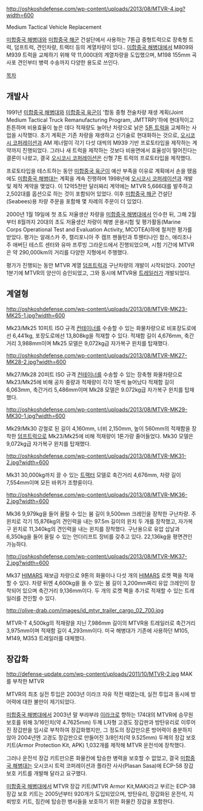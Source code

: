 

http://oshkoshdefense.com/wp-content/uploads/2013/08/MTVR-4.jpg?width=600

Medium Tactical Vehicle Replacement

[[미합중국 해병대]]와 [[미합중국 해군]] 건설단에서 사용하는 7톤급 중형트럭으로 장축형 트럭, 덤프트럭, 견인차량, 트랙터 등의 계열차량이 있다.. [[미합중국 해병대]]에서 M809와 M939 트럭을 교체하기 위해 약 11,000대의 계열차량을 도입했으며, M198 155mm 곡사포 견인부터 병력 수송까지 다양한 용도로 쓰인다.

[[목차]]

== 개발사 ==

1991년 [[미합중국 해병대]]와 [[미합중국 육군]]이 '합동 중형 전술차량 재생 계획(Joint Medium Tactical Truck Remanufacturing Program, JMTTRP)'하에 현대적이고 튼튼하며 비용효율이 높은 데다 적재량도 늘어난 차량으로 낡은 [[5톤 트럭]]을 교체하는 사업을 시작했다. 초기 계획은 기존 차량을 재생하고 신기술로 현대화하는 것으로, [[오시코시 코퍼레이션]]과 AM 제너럴이 각기 다섯 대씩의 M939 기반 프로토타입을 제작하는 계약까지 진행되었다. 그러나 새 트럭을 제작하는 것보다 비용면에서 효율성이 떨어진다는 결론이 나왔고, 결국 [[오시코시 코퍼레이션]]은 신형 7톤 트럭의 프로토타입을 제작했다.

프로토타입을 테스트하는 동안 [[미합중국 육군]]이 예산 부족을 이유로 계획에서 손을 뗐음에도 [[미합중국 해병대]]는 계획을 계속 진행하며 1998년에 [[오시코시 코퍼레이션]]과 개발 및 제작 계약을 맺었다. 이 12억5천만 달러짜리 계약에는 MTVR 5,666대를 발주하고 2,502대를 옵션으로 하는 것이 포함되어 있었다. 이후 [[미합중국 해군]] 건설단(Seabees)용 차량 주문을 포함해 몇 차례의 주문이 더 있었다.

2000년 1월 19일에 첫 초도 저율생산 차량을 [[미합중국 해병대]]에서 인수한 뒤, 그해 2월부터 8월까지 20대의 초도 저율생산 차량이 해병 운용시험 및 평가활동(Marine Corps Operational Test and Evaluation Activity, MCOTEA)하에 철저한 평가를 받았다. 평가는 알래스카 주, 캘리포니아 주 캠프 펜들턴과 투웬티나인 팜스, 애리조나 주 애버딘 테스트 센터와 유마 프루빙 그라운드에서 진행되었으며, 시험 기간에 MTVR은 약 290,000km의 거리를 다양한 지형에서 주행했다.

평가가 진행되는 동안 MTVR 계열 [[덤프트럭]]과 구난차량의 개발이 시작되었다.
2001년 1분기에 MTVR의 양산이 승인되었고, 그와 동시에 MTVR용 [[트레일러]]가 개발되었다.

== 계열형 ==

http://oshkoshdefense.com/wp-content/uploads/2013/08/MTVR-MK23-MK25-1.jpg?width=600

Mk23/Mk25
10피트 ISO 규격 [[컨테이너]]를 수송할 수 있는 화물차량으로 비포장도로에선 6,441kg, 포장도로에선 13,808kg을 적재할 수 있다. 적재함 길이 4,676mm, 축간거리 3,988mm이며 Mk25 모델은 9,072kg급 자가복구 윈치를 탑재했다.

http://oshkoshdefense.com/wp-content/uploads/2013/08/MTVR-MK27-MK28-2.jpg?width=600

Mk27/Mk28
20피트 ISO 규격 [[컨테이너]]를 수송할 수 있는 장축형 화물차량으로 Mk23/Mk25에 비해 공차 중량과 적재량이 각각 1톤씩 늘어났다 적재함 길이 6,063mm, 축간거리 5,486mm이며 Mk28 모델은 9.072kg급 자가복구 윈치를 탑재했다.

http://oshkoshdefense.com/wp-content/uploads/2013/08/MTVR-MK29-MK30-1.jpg?width=600

Mk29/Mk30
강철로 된 길이 4,160mm, 너비 2,150mm, 높이 560mm의 적재함을 장착한 [[덤프트럭]]으로 Mk23/Mk25에 비해 적재량이 1톤가량 줄어들었다. Mk30 모델은 9,072kg급 자가복구 윈치를 탑재했다.

http://oshkoshdefense.com/wp-content/uploads/2013/08/MTVR-MK31-2.jpg?width=600

Mk31
30,000kg까지 끌 수 있는 [[트랙터]] 모델로 축간거리 4,676mm, 차량 길이 7,554mm이며 모든 바퀴가 조향륜이다.

http://oshkoshdefense.com/wp-content/uploads/2013/08/MTVR-MK36-2.jpg?width=600

Mk36
9,979kg을 들어 올릴 수 있는 붐 길이 9,500mm 크레인을 장착한 구난차량. 주 윈치로 각기 15,876kg의 견인력을 내는 97.5m 길이의 윈치 두 개를 장착했고, 자가복구 윈치로 11,340kg의 견인력을 내는 윈치를 장착했다. 구난용으로 유압 삽날과 6,350kg을 들어 올릴 수 있는 언더리프트 장비를 갖추고 있다. 22,136kg을 평면견인 가능하다.

http://oshkoshdefense.com/wp-content/uploads/2013/08/MTVR-MK37-2.jpg?width=600

Mk37
[[HIMARS]] 재보급 차량으로 9톤의 화물이나 다섯 개의 [[HIMARS]] 로켓 팩을 적재할 수 있다. 차량 뒤엔 4,600kg을 들 수 있는 붐 길이 3,200mm짜리 유압 크레인이 장착되어 있으며 축간거리 9,136mm이다. 두 개의 로켓 팩을 추가로 적재할 수 있는 트레일러를 견인할 수 있다.

http://olive-drab.com/images/id_mtvr_trailer_cargo_02_700.jpg

MTVR-T
4,500kg의 적재량을 지닌 7,986mm 길이의 MTVR용 트레일러로 축간거리 3,975mm이며 적재함 길이 4,293mm이다. 미국 해병대가 기존에 사용하던 M105, M149, M353 트레일러를 대체했다.

== 장갑화 ==

http://defense-update.com/wp-content/uploads/2011/10/MTVR-2.jpg
MAK를 부착한 MTVR

MTVR의 최초 실전 투입은 2003년 이라크 자유 작전 때였는데, 실전 투입과 동시에 방어력에 대한 불만이 제기되었다.

[[미합중국 해병대]]에서 2003년 말 부랴부랴 [[이라크]]로 향하는 174대의 MTVR에 승무원 보호를 위해 3/16인치(약 4.7625mm) 두께 L자형 고경도 장갑판과 방탄유리로 이루어진 장갑판을 임시로 부착하여 장갑화했지만, 그 정도의 장갑만으론 방어력이 충분하지 않아 2004년엔 고경도 장갑판으로 만들어진 3/8인치(약 9.525mm) 두께의 장갑 보호 키트(Armor Protection Kit, APK) 1,032개를 제작해 MTVR 운전석에 장착했다.

그러나 운전석 장갑 키트만으론 화물칸에 탑승한 병력을 보호할 수 없었고, 결국 [[미합중국 해병대]]는 오시코시 트럭 코퍼레이션과 플라잔 사사(Plasan Sasa)에 ECP-58 장갑 보호 키트를 개발해 달라고 요구했다.

[[미합중국 해병대]]에서 MTVR 장갑 키트(MTVR Armor Kit,MAK)라고 부르는 ECP-38 장갑 보호 키트는 2005년부터 920개가 도입되었으며, 방탄유리, 장갑화된 운전석, 지뢰방호 키트, 짐칸에 탑승한 병사들을 보호하기 위한 화물칸 장갑을 포함한다.

